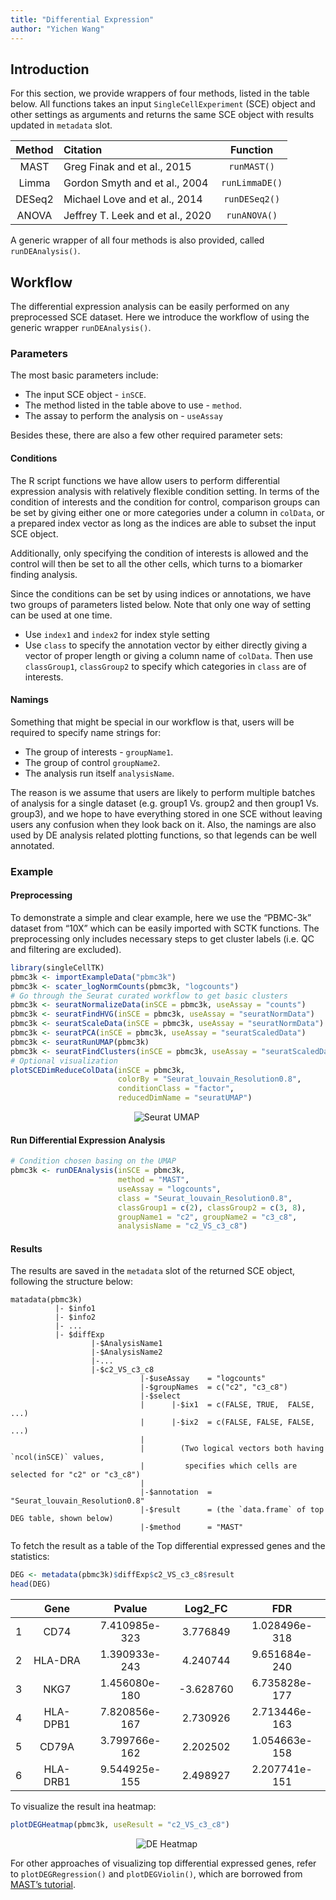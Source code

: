 ```yaml
---
title: "Differential Expression"
author: "Yichen Wang"
---
```


## Introduction

For this section, we provide wrappers of four methods, listed in the table below. All functions takes an input `SingleCellExperiment` (SCE) object and other settings as arguments and returns the same SCE object with results updated in `metadata` slot.  

| Method |             Citation             |    Function    |
| :----: | :---                             |     :----:     |
| MAST   | Greg Finak and et al., 2015      | `runMAST()`    |
| Limma  | Gordon Smyth and et al., 2004    | `runLimmaDE()` |
| DESeq2 | Michael Love and et al., 2014    | `runDESeq2()`  |
| ANOVA  | Jeffrey T. Leek and et al., 2020 | `runANOVA()`   |

A generic wrapper of all four methods is also provided, called `runDEAnalysis()`.  

## Workflow

The differential expression analysis can be easily performed on any preprocessed SCE dataset. Here we introduce the workflow of using the generic wrapper `runDEAnalysis()`.  

### Parameters

The most basic parameters include:  

- The input SCE object - `inSCE`.
- The method listed in the table above to use - `method`.
- The assay to perform the analysis on - `useAssay`

Besides these, there are also a few other required parameter sets:  

#### Conditions

The R script functions we have allow users to perform differential expression analysis with relatively flexible condition setting. In terms of the condition of interests and the condition for control, comparison groups can be set by giving either one or more categories under a column in `colData`, or a prepared index vector as long as the indices are able to subset the input SCE object.  

Additionally, only specifying the condition of interests is allowed and the control will then be set to all the other cells, which turns to a biomarker finding analysis.  

Since the conditions can be set by using indices or annotations, we have two groups of parameters listed below. Note that only one way of setting can be used at one time.  

- Use `index1` and `index2` for index style setting
- Use `class` to specify the annotation vector by either directly giving a vector of proper length or giving a column name of `colData`. Then use `classGroup1`, `classGroup2` to specify which categories in `class` are of interests.  

#### Namings

Something that might be special in our workflow is that, users will be required to specify name strings for: 

- The group of interests - `groupName1`.
- The group of control `groupName2`.
- The analysis run itself `analysisName`. 

The reason is we assume that users are likely to perform multiple batches of analysis for a single dataset (e.g. group1 Vs. group2 and then group1 Vs. group3), and we hope to have everything stored in one SCE without leaving users any confusion when they look back on it. Also, the namings are also used by DE analysis related plotting functions, so that legends can be well annotated.  

### Example

#### Preprocessing

To demonstrate a simple and clear example, here we use the "PBMC-3k" dataset from "10X" which can be easily imported with SCTK functions. The preprocessing only includes necessary steps to get cluster labels (i.e. QC and filtering are excluded). 

```R
library(singleCellTK)
pbmc3k <- importExampleData("pbmc3k")
pbmc3k <- scater_logNormCounts(pbmc3k, "logcounts")
# Go through the Seurat curated workflow to get basic clusters
pbmc3k <- seuratNormalizeData(inSCE = pbmc3k, useAssay = "counts")
pbmc3k <- seuratFindHVG(inSCE = pbmc3k, useAssay = "seuratNormData")
pbmc3k <- seuratScaleData(inSCE = pbmc3k, useAssay = "seuratNormData")
pbmc3k <- seuratPCA(inSCE = pbmc3k, useAssay = "seuratScaledData")
pbmc3k <- seuratRunUMAP(pbmc3k)
pbmc3k <- seuratFindClusters(inSCE = pbmc3k, useAssay = "seuratScaledData")
# Optional visualization
plotSCEDimReduceColData(inSCE = pbmc3k, 
                        colorBy = "Seurat_louvain_Resolution0.8", 
                        conditionClass = "factor", 
                        reducedDimName = "seuratUMAP")
```

<center> ![Seurat UMAP](de_umapVis.png)\ </center>

#### Run Differential Expression Analysis

```R
# Condition chosen basing on the UMAP
pbmc3k <- runDEAnalysis(inSCE = pbmc3k, 
                        method = "MAST", 
                        useAssay = "logcounts",
                        class = "Seurat_louvain_Resolution0.8", 
                        classGroup1 = c(2), classGroup2 = c(3, 8),
                        groupName1 = "c2", groupName2 = "c3_c8", 
                        analysisName = "c2_VS_c3_c8")
```

#### Results

The results are saved in the `metadata` slot of the returned SCE object, following the structure below:

```{}
matadata(pbmc3k)
          |- $info1
          |- $info2
          |- ...
          |- $diffExp
                  |-$AnalysisName1
                  |-$AnalysisName2
                  |-...
                  |-$c2_VS_c3_c8
                             |-$useAssay    = "logcounts"
                             |-$groupNames  = c("c2", "c3_c8")
                             |-$select
                             |      |-$ix1  = c(FALSE, TRUE,  FALSE, ...)
                             |      |-$ix2  = c(FALSE, FALSE, FALSE, ...)
                             |
                             |        (Two logical vectors both having `ncol(inSCE)` values,
                             |         specifies which cells are selected for "c2" or "c3_c8")
                             |
                             |-$annotation  = "Seurat_louvain_Resolution0.8"
                             |-$result      = (the `data.frame` of top DEG table, shown below)
                             |-$method      = "MAST"
```

To fetch the result as a table of the Top differential expressed genes and the statistics:  

```R
DEG <- metadata(pbmc3k)$diffExp$c2_VS_c3_c8$result
head(DEG)
```

|      |   Gene   |     Pvalue    |  Log2_FC  |      FDR      |
| ---: |  :----:  |     :----:    |   :----:  |     :----:    |
| 1    | CD74     | 7.410985e-323 | 3.776849  | 1.028496e-318 |
| 2    | HLA-DRA  | 1.390933e-243 | 4.240744  | 9.651684e-240 |
| 3    | NKG7     | 1.456080e-180 | -3.628760 | 6.735828e-177 |
| 4    | HLA-DPB1 | 7.820856e-167 | 2.730926  | 2.713446e-163 |
| 5    | CD79A    | 3.799766e-162 | 2.202502  | 1.054663e-158 |
| 6    | HLA-DRB1 | 9.544925e-155 | 2.498927  | 2.207741e-151 |

To visualize the result ina heatmap:  

```R
plotDEGHeatmap(pbmc3k, useResult = "c2_VS_c3_c8")
```

<center> ![DE Heatmap](de_heatmap.png)\ </center>

For other approaches of visualizing top differential expressed genes, refer to `plotDEGRegression()` and `plotDEGViolin()`, which are borrowed from [MAST's tutorial](https://www.bioconductor.org/packages/release/bioc/vignettes/MAST/inst/doc/MAITAnalysis.html#401_visualization_of_50_most_differentially_expressed_genes).  



